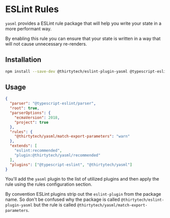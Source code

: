 # ESLint Rules

`yasml` provides a ESLint rule package that will help you write your state in a more performant way.

By enabling this rule you can ensure that your state is written in a way that will not cause unnecessary re-renders.

## Installation

```bash
npm install --save-dev @thirtytech/eslint-plugin-yasml @typescript-eslint/parser @typescript-eslint/eslint-plugin
```

## Usage
```json
{
  "parser": "@typescript-eslint/parser",
  "root": true,
  "parserOptions": {
    "ecmaVersion": 2018,
    "project": true
  },
  "rules": {
    "@thirtytech/yasml/match-export-parameters": "warn"
  },
  "extends": [
    "eslint:recommended",
    "plugin:@thirtytech/yasml/recommended"
  ],
  "plugins": ["@typescript-eslint", "@thirtytech/yasml"]
}
```

You'll add the `yasml` plugin to the list of utilized plugins and then apply the rule using the rules configuration section.

By convention ESLint plugins strip out the `eslint-plugin` from the package name. So don't be confused why the package is called
`@thirtytech/eslint-plugin-yasml` but the rule is called `@thirtytech/yasml/match-export-parameters`.